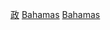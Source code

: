 {{Commonscat|Politics of the Bahamas}}

[[Category:巴哈马|政]]
[[Category:中美洲政治|Bahamas]]
[[Category:北美洲各国政治|Bahamas]]
